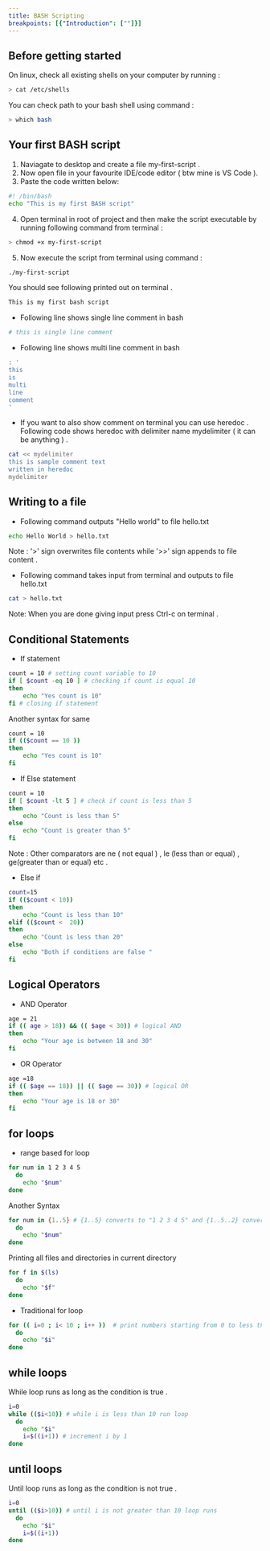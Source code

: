 ```yaml
---
title: BASH Scripting
breakpoints: [{"Introduction": [""]}]
---
```


<Section data-name="Introduction">

## Before getting started

On linux, check all existing shells on your computer by running :
```bash
> cat /etc/shells
```

You can check path to your bash shell using command :
```bash
> which bash
```

</Section>

<Section data-name="First BASH script">

## Your first BASH script

1. Naviagate to desktop and create a file my-first-script .
2. Now open file in your favourite IDE/code editor ( btw mine is VS Code ).
3. Paste the code written below:
```bash
#! /bin/bash
echo "This is my first BASH script"
```

4. Open terminal in root of project and then make the script executable by running following command from terminal :
```bash
> chmod +x my-first-script
```
5. Now execute the script from terminal using command :

```bash
./my-first-script
```

You should see following printed out on terminal .
```bash
This is my first bash script
```
</Section>

<Section data-name="Comments">

* Following line shows single line comment in bash 

```bash
# this is single line comment
```

* Following line shows multi line comment in bash 
```bash
: ' 
this 
is 
multi 
line 
comment
'
```

* If you want to also show comment on terminal you can use heredoc . Following code shows heredoc
with delimiter name mydelimiter ( it can be anything ) .
```bash
cat << mydelimiter
this is sample comment text
written in heredoc
mydelimiter
```
</Section> 
<Section data-name="Useful Techniques">

## Writing to a file  

* Following command outputs "Hello world" to file hello.txt

```bash
echo Hello World > hello.txt
```

Note : '>' sign overwrites file contents while '>>' sign appends to file content .

* Following command takes input from terminal and outputs to file hello.txt
```bash
cat > hello.txt
```

Note: When you are done giving input press Ctrl-c on terminal .

</Section>

<Section data-name="Conditional Statements">

## Conditional Statements

* If statement

```bash
count = 10 # setting count variable to 10
if [ $count -eq 10 ] # checking if count is equal 10
then
    echo "Yes count is 10"
fi # closing if statement 
```

Another syntax for same 

```bash
count = 10  
if (($count == 10 )) 
then
    echo "Yes count is 10"
fi 
```

* If Else statement 
```bash
count = 10
if [ $count -lt 5 ] # check if count is less than 5
then
    echo "Count is less than 5"
else
    echo "Count is greater than 5"
fi
```

Note : Other comparators are ne ( not equal ) , le (less than or equal) , ge(greater than or equal) etc .

* Else if 
```bash 
count=15
if (($count < 10))   
then 
    echo "Count is less than 10"
elif (($count <  20))  
then
    echo "Count is less than 20"
else 
    echo "Both if conditions are false "
fi
```

</Section>

<Section data-name="Logical Operators">

## Logical Operators

* AND Operator

```bash
age = 21
if (( age > 18)) && (( $age < 30)) # logical AND
then
    echo "Your age is between 18 and 30"
fi
```

* OR Operator

```bash
age =18 
if (( $age == 18)) || (( $age == 30)) # logical OR
then
    echo "Your age is 18 or 30"
fi
```

</Section>

<Section data-name="Loops" >

## for loops

* range based for loop
```bash
for num in 1 2 3 4 5 
  do
    echo "$num"
done
```

Another Syntax
```bash
for num in {1..5} # {1..5} converts to "1 2 3 4 5" and {1..5..2} converts to "1 3 5" (with step 2 )
  do
    echo "$num"
done
```

Printing all files and directories in current directory
```bash
for f in $(ls)
  do
    echo "$f"
done
```

* Traditional for loop
```bash     
for (( i=0 ; i< 10 ; i++ ))  # print numbers starting from 0 to less than 10
  do
    echo "$i"
done
```

## while loops

While loop runs as long as the condition is true .

```bash
i=0
while (($i<10)) # while i is less than 10 run loop
  do
    echo "$i"
    i=$((i+1)) # increment i by 1 
done
```

## until loops

Until loop runs as long as the condition is not true .

```bash
i=0
until (($i>10)) # until i is not greater than 10 loop runs
  do
    echo "$i"
    i=$((i+1)) 
done
```

</Section>

